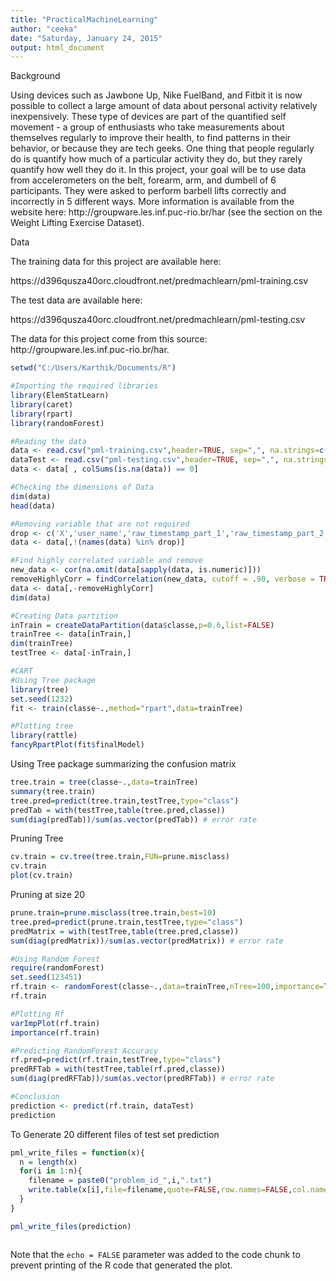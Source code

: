 ```yaml
---
title: "PracticalMachineLearning"
author: "ceeka"
date: "Saturday, January 24, 2015"
output: html_document
---
```

Background

Using devices such as Jawbone Up, Nike FuelBand, and Fitbit it is now possible to collect a large amount of data about personal activity relatively inexpensively. These type of devices are part of the quantified self movement - a group of enthusiasts who take measurements about themselves regularly to improve their health, to find patterns in their behavior, or because they are tech geeks. One thing that people regularly do is quantify how much of a particular activity they do, but they rarely quantify how well they do it. In this project, your goal will be to use data from accelerometers on the belt, forearm, arm, and dumbell of 6 participants. They were asked to perform barbell lifts correctly and incorrectly in 5 different ways. More information is available from the website here: http://groupware.les.inf.puc-rio.br/har (see the section on the Weight Lifting Exercise Dataset). 

Data 


The training data for this project are available here: 

https://d396qusza40orc.cloudfront.net/predmachlearn/pml-training.csv

The test data are available here: 

https://d396qusza40orc.cloudfront.net/predmachlearn/pml-testing.csv

The data for this project come from this source: http://groupware.les.inf.puc-rio.br/har. 


```r
setwd("C:/Users/Karthik/Documents/R")
```


```r
#Importing the required libraries
library(ElemStatLearn)
library(caret)
library(rpart)
library(randomForest)
```


```r
#Reading the data
data <- read.csv("pml-training.csv",header=TRUE, sep=",", na.strings=c("NA",""))
dataTest <- read.csv("pml-testing.csv",header=TRUE, sep=",", na.strings=c("NA",""))
data <- data[ , colSums(is.na(data)) == 0]
```

```r
#Checking the dimensions of Data
dim(data)
head(data)
```

```r
#Removing variable that are not required
drop <- c('X','user_name','raw_timestamp_part_1','raw_timestamp_part_2','cvtd_timestamp','new_window','num_window')
data <- data[,!(names(data) %in% drop)]
```

```r
#Find highly correlated variable and remove
new_data <- cor(na.omit(data[sapply(data, is.numeric)]))
removeHighlyCorr = findCorrelation(new_data, cutoff = .90, verbose = TRUE)
data <- data[,-removeHighlyCorr]
dim(data)
```

```r
#Creating Data partition
inTrain = createDataPartition(data$classe,p=0.6,list=FALSE)
trainTree <- data[inTrain,]
dim(trainTree)
testTree <- data[-inTrain,]
```

```r
#CART 
#Using Tree package
library(tree)
set.seed(1232)
fit <- train(classe~.,method="rpart",data=trainTree)
```
  

```r
#Plotting tree
library(rattle)
fancyRpartPlot(fit$finalModel)
```

Using Tree package summarizing the confusion matrix
```r
tree.train = tree(classe~.,data=trainTree)
summary(tree.train)
tree.pred=predict(tree.train,testTree,type="class")
predTab = with(testTree,table(tree.pred,classe))
sum(diag(predTab))/sum(as.vector(predTab)) # error rate
```

Pruning Tree
```r
cv.train = cv.tree(tree.train,FUN=prune.misclass)
cv.train
plot(cv.train)
```
Pruning at size 20
```r
prune.train=prune.misclass(tree.train,best=10)
tree.pred=predict(prune.train,testTree,type="class")
predMatrix = with(testTree,table(tree.pred,classe))
sum(diag(predMatrix))/sum(as.vector(predMatrix)) # error rate
```

```r
#Using Random Forest
require(randomForest)
set.seed(123451)
rf.train <- randomForest(classe~.,data=trainTree,nTree=100,importance=TRUE)
rf.train
```

```r
#Plotting Rf
varImpPlot(rf.train)
importance(rf.train)
```

```r
#Predicting RandomForest Accuracy
rf.pred=predict(rf.train,testTree,type="class")
predRFTab = with(testTree,table(rf.pred,classe))
sum(diag(predRFTab))/sum(as.vector(predRFTab)) # error rate
```

```r
#Conclusion
prediction <- predict(rf.train, dataTest)
prediction
```

To Generate 20 different files of test set prediction
```r
pml_write_files = function(x){
  n = length(x)
  for(i in 1:n){
    filename = paste0("problem_id_",i,".txt")
    write.table(x[i],file=filename,quote=FALSE,row.names=FALSE,col.names=FALSE)
  }
}

pml_write_files(prediction)
```

```r
```
Note that the `echo = FALSE` parameter was added to the code chunk to prevent printing of the R code that generated the plot.
